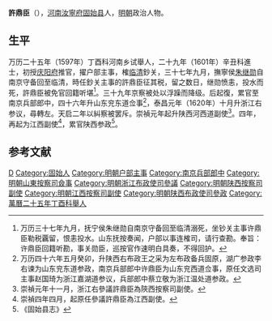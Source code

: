 '''許鼎臣'''（{{bd|？||？|catIdx=}}），[[河南|河南]][[汝寧府|汝寧府]][[固始县|固始县]]人，[[明朝|明朝]]政治人物。

== 生平 ==
万历二十五年（1597年）丁酉科河南乡试舉人，二十九年（1601年）辛丑科進士，初授[[庆阳府|庆阳府]]推官，擢户部主事，榷[[临清|临清]]鈔关，三十七年九月，撫寧侯[[朱继勋|朱继勋]]自南京守备回至临清，時任鈔关主事的許鼎臣征其税，留之数日，继勋愤恚，投水而死，許鼎臣被免官回籍听堪<ref>万历三十七年九月，抚宁侯朱继勋自南京守备回至临清溺死，坐钞关主事许鼎臣勒税覊留，恨恚投水。山东抚按奏闻，户部以事连榷司，请行查勘。奉旨：许鼎臣回籍听勘，事关勋臣，巡按官作速明白具奏，不得回护。</ref>。三十九年京察被处以浮躁而降级。后起復，累官至南京兵部郎中，四十六年升山东兖东道佥事<ref>万历四十六年五月癸卯，升陕西右布政王之采为左布政备兵固原，湖广参政李右谏为山东兖东道参政，南京兵部郎中许鼎臣为山东兖西道佥事，原任文选司主事赵国琦为浙江嘉湖道参议，兵部郎中蔡立敬为浙江温处道参政。</ref>，泰昌元年（1620年）十月升浙江右参议，尋轉左。天启二年以糾察被罢斥。崇禎元年起升陕西河西道副使<ref>崇禎元年十一月，浙江右參議許鼎臣為陝西按察司副使。</ref>。四年，再起为江西副使<ref>崇禎四年四月，起原任參議許鼎臣為江西副使。</ref>，累官陕西参政<ref>《固始县志》</ref>。

==参考文献==
{{reflist}}

{{萬曆二十九年辛丑科殿試金榜}}
{{DEFAULTSORT:}}
[[Category:許姓|D]]
[[Category:固始人|Category:固始人]]
[[Category:明朝户部主事|Category:明朝户部主事]]
[[Category:南京兵部郎中|Category:南京兵部郎中]]
[[Category:明朝山東按察司僉事|Category:明朝山東按察司僉事]]
[[Category:明朝浙江布政使司參議|Category:明朝浙江布政使司參議]]
[[Category:明朝陕西按察司副使|Category:明朝陕西按察司副使]]
[[Category:明朝江西按察司副使|Category:明朝江西按察司副使]]
[[Category:明朝陕西布政使司參政|Category:明朝陕西布政使司參政]]
[[Category:萬曆二十五年丁酉科舉人|Category:萬曆二十五年丁酉科舉人]]